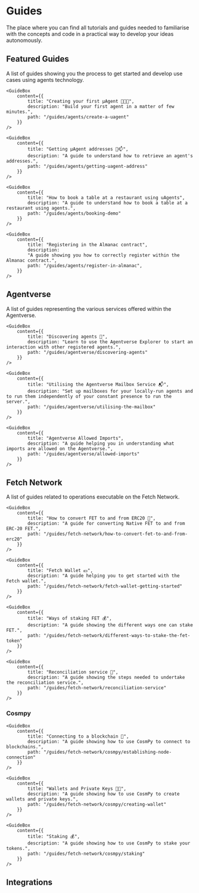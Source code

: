 # Guides

<div className="nx-text-fetch-content">
  The place where you can find all tutorials and guides needed to familiarise with the concepts and code in a practical way to develop your ideas autonomously.
</div>


## Featured Guides

<div className="nx-text-fetch-content">
  A list of guides showing you the process to get started and develop use cases using agents technology.
</div>

<Row>
    <GuideBox
        content={{
            title: "Installing the μAgents Framework 🛠️📲",
            description: "A guide for installing the μAgents Framework correctly.",
            path: "/guides/agents/installing-uagent"
        }}
    />

    <GuideBox
        content={{
            title: "Creating your first μAgent 🤖🧑‍💻",
            description: "Build your first agent in a matter of few minutes.",
            path: "/guides/agents/create-a-uagent"
        }}
    />

</Row>
<Row>
    <GuideBox
        content={{
            title: "Creating an interval task",
            description: "A guide to understand how μAgents perform interval tasks.",
            path: "/guides/agents/interval-task"
        }}
    />

    <GuideBox
        content={{
            title: "Getting μAgent addresses 🤖📫",
            description: "A guide to understand how to retrieve an agent's addresses.",
            path: "/guides/agents/getting-uagent-address"
        }}
    />

</Row>
<Row>
    <GuideBox
        content={{
            title: "Using μAgents storage function",
            description: "A guide to understand how to call and use storage functions.",
            path: "/guides/agents/storage-function"
        }}
    />

    <GuideBox
        content={{
            title: "How to book a table at a restaurant using uAgents",
            description: "A guide to understand how to book a table at a restaurant using agents.",
            path: "/guides/agents/booking-demo"
        }}
    />

</Row>
<Row>
    <GuideBox
        content={{
            title: "How to use uAgents to verify messages 📬🔐",
            description: "A guide showing you how to use μAgents to verify messages.",
            path: "/guides/agents/message-verification"
        }}
    />

    <GuideBox
        content={{
            title: "Registering in the Almanac contract",
            description:
            "A guide showing you how to correctly register within the Almanac contract.",
            path: "/guides/agents/register-in-almanac",
        }}
    />

</Row>
<Row>
    <GuideBox
        content={{
            title: "Communicating with other μAgents 📱🤖",
            description:
            "A guide showing different communication methods between agents.",
            path: "/guides/agents/communicating-with-other-agents",
        }}
    />
    <GuideBox
        content={{
            title: "How to use the μAgents to simulate a cleaning scenario ✨",
            description:
            "A guide teaching you how agents can be used to set up a cleaning scenario.",
            path: "/guides/agents/cleaning-demo",
        }}
    />

</Row>
<Row>
    <GuideBox
        content={{
            title: "How to use uAgents to send tokens 📊💸",
            description:
            "A guide showing how to use agents to send tokens with one another.",
            path: "/guides/agents/send-tokens",
        }}
    />

</Row>

## Agentverse

<div className="nx-text-fetch-content">
  A list of guides representing the various services offered within the Agentverse.
</div>

<Row>
    <GuideBox
        content={{
            title: "Creating a hosted agent 🤖",
            description: "Use the Agentverse Hosting service to develop your agents directly on the Agentverse platform.",
            path: "/guides/agentverse/creating-a-hosted-agent"
        }}
    />

    <GuideBox
        content={{
            title: "Discovering agents 🔎",
            description: "Learn to use the Agentverse Explorer to start an interaction with other registered agents.",
            path: "/guides/agentverse/discovering-agents"
        }}
    />

    <GuideBox
        content={{
            title: "Utilising the Agentverse Mailbox Service 📬",
            description: "Set up mailboxes for your locally-run agents and to run them independently of your constant presence to run the server.",
            path: "/guides/agentverse/utilising-the-mailbox"
        }}
    />

</Row>
<Row>
    <GuideBox
        content={{
            title: "Registering Agent Services",
            description: "Description to be added.",
            path: "/guides/agentverse/registering-agent-services"
        }}
    />

    <GuideBox
        content={{
            title: "Agentverse Allowed Imports",
            description: "A guide helping you in understanding what imports are allowed on the Agentverse.",
            path: "/guides/agentverse/allowed-imports"
        }}
    />

</Row>


## Fetch Network

<div className="nx-text-fetch-content">
  A list of guides related to operations executable on the Fetch Network.
</div>

<Row>
    <GuideBox
        content={{
            title: "Native and ERC-20 FET tokens",
            description: "Understand the difference between Native and ERC-20 FET tokens.",
            path: "/guides/fetch-network/native-and-erc20-fet-tokens"
        }}
    />

    <GuideBox
        content={{
            title: "How to convert FET to and from ERC20 🔄",
            description: "A guide for converting Native FET to and from ERC-20 FET.",
            path: "/guides/fetch-network/how-to-convert-fet-to-and-from-erc20"
        }}
    />

    <GuideBox
        content={{
            title: "Fetch Wallet 💵",
            description: "A guide helping you to get started with the Fetch wallet.",
            path: "/guides/fetch-network/fetch-wallet-getting-started"
        }}
    />

</Row>
<Row>
    <GuideBox
        content={{
            title: "How to use the Fetch wallet",
            description: "A guide showing how to use the Fetch wallet.",
            path: "/guides/fetch-network/how-to-use-the-fetch-wallet"
        }}
    />

    <GuideBox
        content={{
            title: "Ways of staking FET 💰",
            description: "A guide showing the different ways one can stake FET.",
            path: "/guides/fetch-network/different-ways-to-stake-the-fet-token"
        }}
    />

</Row>
<Row>
    <GuideBox
        content={{
            title: "Re-delegating staked FET token 👥",
            description: "A guide sowing the steps to undertake to complete re-delegation successfully.",
            path: "/guides/fetch-network/re-delegating-staked-fet-token"
        }}
    />

    <GuideBox
        content={{
            title: "Reconciliation service 🤝",
            description: "A guide showing the steps needed to undertake the reconciliation service.",
            path: "/guides/fetch-network/reconciliation-service"
        }}
    />

</Row>

### Cosmpy

<Row>
    <GuideBox
        content={{
            title: "Installation 🛠",
            description: "Get started with CosmPy.",
            path: "/guides/fetch-network/cosmpy/install"
        }}
    />

    <GuideBox
        content={{
            title: "Connecting to a blockchain 🔗",
            description: "A guide showing how to use CosmPy to connect to blockchains.",
            path: "/guides/fetch-network/cosmpy/establishing-node-connection"
        }}
    />

</Row>
<Row>
    <GuideBox
        content={{
            title: "Querying Balances 🔍",
            description: "A guide showing how to use CosmPy to query balances related to an address.",
            path: "/guides/fetch-network/cosmpy/querying-address-balances"
        }}
    />

    <GuideBox
        content={{
            title: "Wallets and Private Keys 💸🔐",
            description: "A guide showing how to use CosmPy to create wallets and private keys.",
            path: "/guides/fetch-network/cosmpy/creating-wallet"
        }}
    />

</Row>
<Row>
    <GuideBox
        content={{
            title: "Sending funds 💸",
            description: "A guide showing how to use CosmPy to send funds.",
            path: "/guides/fetch-network/cosmpy/transaction-broadcast"
        }}
    />

    <GuideBox
        content={{
            title: "Staking 💰",
            description: "A guide showing how to use CosmPy to stake your tokens.",
            path: "/guides/fetch-network/cosmpy/staking"
        }}
    />

</Row>

## Integrations

<Row>
    <GuideBox
        content={{
            title: "Fetch Holidays Integration ✈️",
            description: "A guide showing you how to set up a holiday integration using agents.",
            path: "/guides/integrations/fetch-holiday/intro"
        }}
    />

</Row>


<div className="nx-mb-8"></div>
